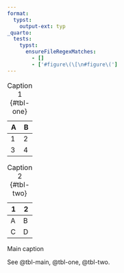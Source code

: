 ```yaml
---
format:
  typst:
    output-ext: typ
_quarto:
  tests:
    typst:
      ensureFileRegexMatches:
        - []
        - ['#figure\(\[\n#figure\(']
---
```


::: {#tbl-main layout-ncol=1}

| A | B |
|---|---|
| 1 | 2 |
| 3 | 4 |

: Caption 1 {#tbl-one}
 
| 1 | 2 |
|---|---|
| A | B |
| C | D |

: Caption 2 {#tbl-two}

Main caption
:::

See @tbl-main, @tbl-one, @tbl-two.
